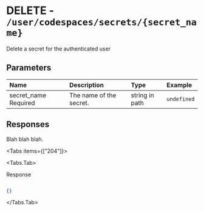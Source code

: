 
# DELETE - `/user/codespaces/secrets/{secret_name}`

Delete a secret for the authenticated user

## Parameters

| Name | Description | Type | Example |
| :---- | :---- | :---- | :---- |
| secret_name <span class="bg-blue-100 text-blue-800 text-xs font-medium me-2 px-2.5 py-0.5 rounded dark:bg-blue-900 dark:text-blue-300">Required</span> | The name of the secret. | string in path | `undefined` |

## Responses

Blah blah blah.

<Tabs items={["204"]}>

<Tabs.Tab>

Response

```json

{}

```

</Tabs.Tab>

</Tabs>